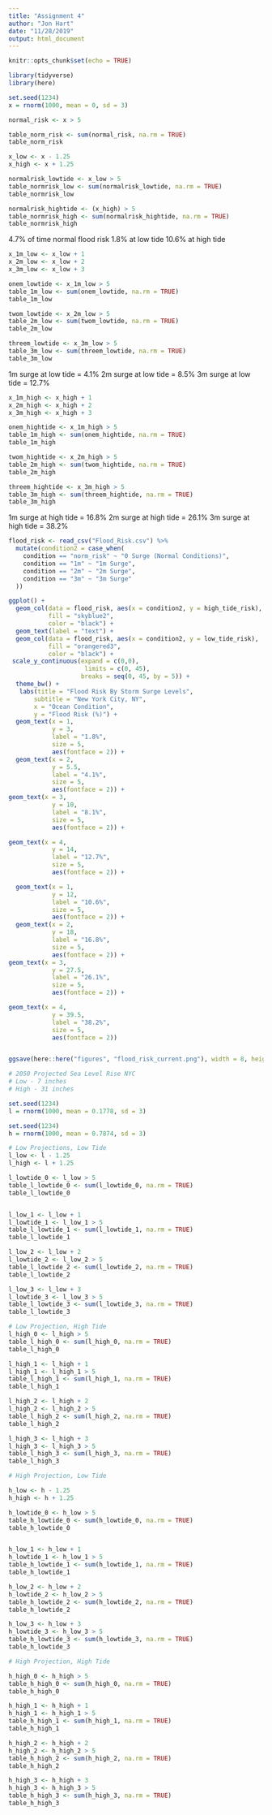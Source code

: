 ```yaml
---
title: "Assignment 4"
author: "Jon Hart" 
date: "11/28/2019"
output: html_document
---
```


```r
knitr::opts_chunk$set(echo = TRUE)
```


```r
library(tidyverse)
library(here)

set.seed(1234)
x = rnorm(1000, mean = 0, sd = 3)

normal_risk <- x > 5 

table_norm_risk <- sum(normal_risk, na.rm = TRUE)
table_norm_risk

x_low <- x - 1.25
x_high <- x + 1.25

normalrisk_lowtide <- x_low > 5
table_normrisk_low <- sum(normalrisk_lowtide, na.rm = TRUE)
table_normrisk_low

normalrisk_hightide <- (x_high) > 5
table_normrisk_high <- sum(normalrisk_hightide, na.rm = TRUE)
table_normrisk_high
```

4.7% of time normal flood risk
1.8% at low tide
10.6% at high tide

```r

x_1m_low <- x_low + 1
x_2m_low <- x_low + 2
x_3m_low <- x_low + 3

onem_lowtide <- x_1m_low > 5
table_1m_low <- sum(onem_lowtide, na.rm = TRUE)
table_1m_low

twom_lowtide <- x_2m_low > 5
table_2m_low <- sum(twom_lowtide, na.rm = TRUE)
table_2m_low

threem_lowtide <- x_3m_low > 5
table_3m_low <- sum(threem_lowtide, na.rm = TRUE)
table_3m_low

```

1m surge at low tide = 4.1%
2m surge at low tide = 8.5%
3m surge at low tide = 12.7%

```r
x_1m_high <- x_high + 1
x_2m_high <- x_high + 2
x_3m_high <- x_high + 3

onem_hightide <- x_1m_high > 5
table_1m_high <- sum(onem_hightide, na.rm = TRUE)
table_1m_high

twom_hightide <- x_2m_high > 5
table_2m_high <- sum(twom_hightide, na.rm = TRUE)
table_2m_high

threem_hightide <- x_3m_high > 5
table_3m_high <- sum(threem_hightide, na.rm = TRUE)
table_3m_high


```

1m surge at high tide = 16.8%
2m surge at high tide = 26.1%
3m surge at high tide = 38.2% 




```r
flood_risk <- read_csv("Flood_Risk.csv") %>% 
  mutate(condition2 = case_when(
    condition == "norm_risk" ~ "0 Surge (Normal Conditions)",
    condition == "1m" ~ "1m Surge",
    condition == "2m" ~ "2m Surge",
    condition == "3m" ~ "3m Surge"
  ))

ggplot() +
  geom_col(data = flood_risk, aes(x = condition2, y = high_tide_risk),
           fill = "skyblue2",
           color = "black") +
  geom_text(label = "text") +
  geom_col(data = flood_risk, aes(x = condition2, y = low_tide_risk),
           fill = "orangered3",
           color = "black") +
 scale_y_continuous(expand = c(0,0),
                     limits = c(0, 45),
                    breaks = seq(0, 45, by = 5)) +
  theme_bw() +
   labs(title = "Flood Risk By Storm Surge Levels",
       subtitle = "New York City, NY",
       x = "Ocean Condition",
       y = "Flood Risk (%)") +
  geom_text(x = 1, 
            y = 3, 
            label = "1.8%",
            size = 5,
            aes(fontface = 2)) +
  geom_text(x = 2, 
            y = 5.5, 
            label = "4.1%",
            size = 5,
            aes(fontface = 2)) +
geom_text(x = 3, 
            y = 10, 
            label = "8.1%",
            size = 5,
            aes(fontface = 2)) +

geom_text(x = 4, 
            y = 14, 
            label = "12.7%",
            size = 5,
            aes(fontface = 2)) +

  geom_text(x = 1, 
            y = 12, 
            label = "10.6%",
            size = 5,
            aes(fontface = 2)) +
  geom_text(x = 2, 
            y = 18, 
            label = "16.8%",
            size = 5,
            aes(fontface = 2)) +
geom_text(x = 3, 
            y = 27.5, 
            label = "26.1%",
            size = 5,
            aes(fontface = 2)) +

geom_text(x = 4, 
            y = 39.5, 
            label = "38.2%",
            size = 5,
            aes(fontface = 2))


ggsave(here::here("figures", "flood_risk_current.png"), width = 8, height = 5)

```



```r
# 2050 Projected Sea Level Rise NYC
# Low - 7 inches
# High - 31 inches

set.seed(1234)
l = rnorm(1000, mean = 0.1778, sd = 3)

set.seed(1234)
h = rnorm(1000, mean = 0.7874, sd = 3)
```

```r
# Low Projections, Low Tide
l_low <- l - 1.25
l_high <- l + 1.25

l_lowtide_0 <- l_low > 5
table_l_lowtide_0 <- sum(l_lowtide_0, na.rm = TRUE)
table_l_lowtide_0


l_low_1 <- l_low + 1
l_lowtide_1 <- l_low_1 > 5
table_l_lowtide_1 <- sum(l_lowtide_1, na.rm = TRUE)
table_l_lowtide_1

l_low_2 <- l_low + 2
l_lowtide_2 <- l_low_2 > 5
table_l_lowtide_2 <- sum(l_lowtide_2, na.rm = TRUE)
table_l_lowtide_2

l_low_3 <- l_low + 3 
l_lowtide_3 <- l_low_3 > 5
table_l_lowtide_3 <- sum(l_lowtide_3, na.rm = TRUE)
table_l_lowtide_3


```

```r
# Low Projection, High Tide
l_high_0 <- l_high > 5
table_l_high_0 <- sum(l_high_0, na.rm = TRUE)
table_l_high_0

l_high_1 <- l_high + 1
l_high_1 <- l_high_1 > 5
table_l_high_1 <- sum(l_high_1, na.rm = TRUE)
table_l_high_1

l_high_2 <- l_high + 2
l_high_2 <- l_high_2 > 5
table_l_high_2 <- sum(l_high_2, na.rm = TRUE)
table_l_high_2

l_high_3 <- l_high + 3
l_high_3 <- l_high_3 > 5
table_l_high_3 <- sum(l_high_3, na.rm = TRUE)
table_l_high_3
```

```r
# High Projection, Low Tide

h_low <- h - 1.25
h_high <- h + 1.25

h_lowtide_0 <- h_low > 5
table_h_lowtide_0 <- sum(h_lowtide_0, na.rm = TRUE)
table_h_lowtide_0


h_low_1 <- h_low + 1
h_lowtide_1 <- h_low_1 > 5
table_h_lowtide_1 <- sum(h_lowtide_1, na.rm = TRUE)
table_h_lowtide_1

h_low_2 <- h_low + 2
h_lowtide_2 <- h_low_2 > 5
table_h_lowtide_2 <- sum(h_lowtide_2, na.rm = TRUE)
table_h_lowtide_2

h_low_3 <- h_low + 3 
h_lowtide_3 <- h_low_3 > 5
table_h_lowtide_3 <- sum(h_lowtide_3, na.rm = TRUE)
table_h_lowtide_3

```

```r
# High Projection, High Tide

h_high_0 <- h_high > 5
table_h_high_0 <- sum(h_high_0, na.rm = TRUE)
table_h_high_0

h_high_1 <- h_high + 1
h_high_1 <- h_high_1 > 5
table_h_high_1 <- sum(h_high_1, na.rm = TRUE)
table_h_high_1

h_high_2 <- h_high + 2
h_high_2 <- h_high_2 > 5
table_h_high_2 <- sum(h_high_2, na.rm = TRUE)
table_h_high_2

h_high_3 <- h_high + 3
h_high_3 <- h_high_3 > 5
table_h_high_3 <- sum(h_high_3, na.rm = TRUE)
table_h_high_3

```

